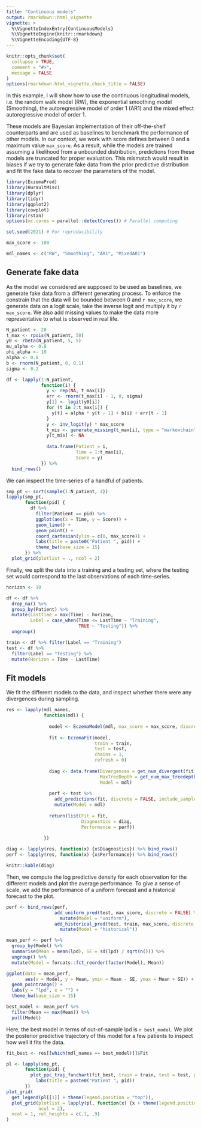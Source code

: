 ```yaml
---
title: "Continuous models"
output: rmarkdown::html_vignette
vignette: >
  %\VignetteIndexEntry{ContinuousModels}
  %\VignetteEngine{knitr::rmarkdown}
  %\VignetteEncoding{UTF-8}
---
```


```r
knitr::opts_chunk$set(
  collapse = TRUE,
  comment = "#>",
  message = FALSE
)
options(rmarkdown.html_vignette.check_title = FALSE)
```

In this example, I will show how to use the continuous longitudinal models, i.e. the random walk model (RW), the exponential smoothing model (Smoothing), the autoregressive model of order 1 (AR1) and the mixed effect autoregressive model of order 1.

These models are Bayesian implementation of their off-the-shelf counterparts and are used as baselines to benchmark the performance of other models.
In our context, we work with score defines between 0 and a maximum value `max_score`.
As a result, while the models are trained assuming a likelihood from a unbounded distribution, predictions from these models are truncated for proper evaluation.
This mismatch would result in biases if we try to generate fake data from the prior predictive distribution and fit the fake data to recover the parameters of the model.

```r
library(EczemaPred)
library(HuraultMisc)
library(dplyr)
library(tidyr)
library(ggplot2)
library(cowplot)
library(rstan)
options(mc.cores = parallel::detectCores()) # Parallel computing

set.seed(2021) # For reproducibility

max_score <- 100

mdl_names <- c("RW", "Smoothing", "AR1", "MixedAR1")
```

## Generate fake data

As the model we considered are supposed to be used as baselines, we generate fake data from a different generating process.
To enforce the constrain that the data will be bounded between 0 and `r max_score`, we generate data on a logit scale, take the inverse logit and multiply it by `r max_score`.
We also add missing values to make the data more representative to what is observed in real life.

```r
N_patient <- 20
t_max <- rpois(N_patient, 50)
y0 <- rbeta(N_patient, 5, 5)
mu_alpha <- 0.8
phi_alpha <- 10
alpha <- 0.8
b <- rnorm(N_patient, 0, 0.1)
sigma <- 0.2

df <- lapply(1:N_patient,
             function(i) {
               y <- rep(NA, t_max[i])
               err <- rnorm(t_max[i] - 1, 0, sigma)
               y[1] <- logit(y0[i])
               for (t in 2:t_max[i]) {
                 y[t] = alpha * y[t - 1] + b[i] + err[t - 1]
               }
               y <- inv_logit(y) * max_score
               t_mis <- generate_missing(t_max[i], type = "markovchain", p_mis = 0.2, p_obs_obs = 0.8)
               y[t_mis] <- NA
               
               data.frame(Patient = i,
                          Time = 1:t_max[i],
                          Score = y)
             }) %>%
  bind_rows()
```

We can inspect the time-series of a handful of patients.

```r
smp_pt <- sort(sample(1:N_patient, 4))
lapply(smp_pt,
       function(pid) {
         df %>%
           filter(Patient == pid) %>%
           ggplot(aes(x = Time, y = Score)) +
           geom_line() +
           geom_point() +
           coord_cartesian(ylim = c(0, max_score)) +
           labs(title = paste0("Patient ", pid)) +
           theme_bw(base_size = 15)
       }) %>%
  plot_grid(plotlist = ., ncol = 2)
```

Finally, we split the data into a training and a testing set, where the testing set would correspond to the last observations of each time-series.

```r
horizon <- 10

df <- df %>%
  drop_na() %>%
  group_by(Patient) %>%
  mutate(LastTime = max(Time) - horizon,
         Label = case_when(Time <= LastTime ~ "Training",
                           TRUE ~ "Testing")) %>%
  ungroup()

train <- df %>% filter(Label == "Training")
test <- df %>%
  filter(Label == "Testing") %>%
  mutate(Horizon = Time - LastTime)
```

## Fit models

We fit the different models to the data, and inspect whether there were any divergences during sampling.

```r
res <- lapply(mdl_names,
              function(mdl) {
                
                model <- EczemaModel(mdl, max_score = max_score, discrete = FALSE)
                
                fit <- EczemaFit(model,
                                 train = train,
                                 test = test,
                                 chains = 1,
                                 refresh = 0)
                
                diag <- data.frame(Divergences = get_num_divergent(fit),
                                   MaxTreeDepth = get_num_max_treedepth(fit),
                                   Model = mdl)
                
                perf <- test %>%
                  add_predictions(fit, discrete = FALSE, include_samples = FALSE) %>%
                  mutate(Model = mdl)
                
                return(list(Fit = fit,
                            Diagnostics = diag,
                            Performance = perf))
                
              })

diag <- lapply(res, function(x) {x$Diagnostics}) %>% bind_rows()
perf <- lapply(res, function(x) {x$Performance}) %>% bind_rows()

knitr::kable(diag)
```

Then, we compute the log predictive density for each observation for the different models and plot the average performance.
To give a sense of scale, we add the performance of a uniform forecast and a historical forecast to the plot.

```r
perf <- bind_rows(perf,
                  add_uniform_pred(test, max_score, discrete = FALSE) %>%
                    mutate(Model = "uniform"),
                  add_historical_pred(test, train, max_score, discrete = FALSE) %>%
                    mutate(Model = "historical"))

mean_perf <- perf %>%
  group_by(Model) %>%
  summarise(Mean = mean(lpd), SE = sd(lpd) / sqrt(n())) %>%
  ungroup() %>%
  mutate(Model = forcats::fct_reorder(factor(Model), Mean))

ggplot(data = mean_perf,
       aes(x = Model, y = Mean, ymin = Mean - SE, ymax = Mean + SE)) +
  geom_pointrange() +
  labs(y = "lpd", x = "") +
  theme_bw(base_size = 15)

best_model <- mean_perf %>%
  filter(Mean == max(Mean)) %>%
  pull(Model)
```

Here, the best model in terms of out-of-sample lpd is `r best_model`.
We plot the posterior predictive trajectory of this model for a few patients to inspect how well it fits the data.

```r
fit_best <- res[[which(mdl_names == best_model)]]$Fit

pl <- lapply(smp_pt,
       function(pid) {
         plot_ppc_traj_fanchart(fit_best, train = train, test = test, patient_id = pid, max_score = max_score) +
           labs(title = paste0("Patient ", pid))
       })
plot_grid(
  get_legend(pl[[1]] + theme(legend.position = "top")),
  plot_grid(plotlist = lapply(pl, function(x) {x + theme(legend.position = "none")}),
            ncol = 2),
  ncol = 1, rel_heights = c(.1, .9)
)
```
